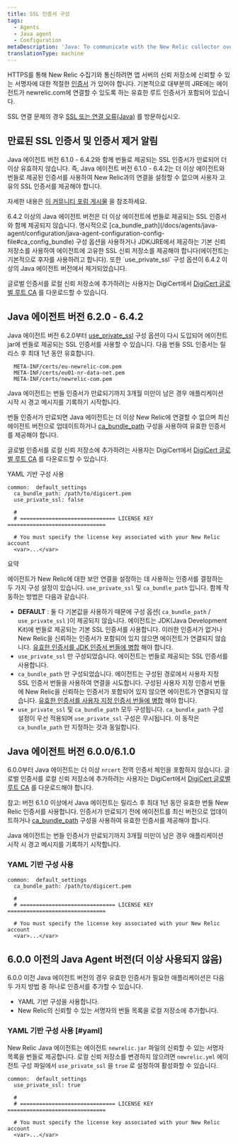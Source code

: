 ```yaml
---
title: SSL 인증서 구성
tags:
  - Agents
  - Java agent
  - Configuration
metaDescription: 'Java: To communicate with the New Relic collector over SSL, include the list of trusted signers in the trust store on your app server.'
translationType: machine
---
```


HTTPS를 통해 New Relic 수집기와 통신하려면 앱 서버의 신뢰 저장소에 신뢰할 수 있는 서명자에 대한 적절한 [인증서](/docs/using-new-relic/welcome-new-relic/get-started/glossary#ssl-certificate) 가 있어야 합니다. 기본적으로 대부분의 JRE에는 에이전트가 newrelic.com에 연결할 수 있도록 하는 유효한 루트 인증서가 포함되어 있습니다.

SSL 연결 문제의 경우 [SSL 또는 연결 오류(Java)](/docs/agents/java-agent/troubleshooting/ssl-or-connection-errors-java/) 를 방문하십시오.

## 만료된 SSL 인증서 및 인증서 제거 알림

<Callout variant="caution">
  Java 에이전트 버전 6.1.0 - 6.4.2와 함께 번들로 제공되는 SSL 인증서가 만료되어 더 이상 유효하지 않습니다. 즉, Java 에이전트 버전 6.1.0 - 6.4.2는 더 이상 에이전트와 번들로 제공된 인증서를 사용하여 New Relic과의 연결을 설정할 수 없으며 사용자 고유의 SSL 인증서를 제공해야 합니다.

  자세한 내용은 [이 커뮤니티 포럼 게시물](https://discuss.newrelic.com/t/important-upcoming-new-relic-server-certificate-update-will-impact-most-users-of-java-agent-version-6-1-and-a-few-users-of-java-agent-version-6-2-0-to-6-4-2/141711) 을 참조하세요.
</Callout>

<Callout variant="important">
  6.4.2 이상의 Java 에이전트 버전은 더 이상 에이전트에 번들로 제공되는 SSL 인증서와 함께 제공되지 않습니다. 명시적으로 [ca_bundle_path](/docs/agents/java-agent/configuration/java-agent-configuration-config-file#ca_config_bundle) 구성 옵션을 사용하거나 JDK/JRE에서 제공하는 기본 신뢰 저장소를 사용하여 에이전트에 고유한 SSL 신뢰 저장소를 제공해야 합니다(에이전트는 기본적으로 후자를 사용하려고 합니다). 또한 `use_private_ssl` 구성 옵션이 6.4.2 이상의 Java 에이전트 버전에서 제거되었습니다.

  글로벌 인증서를 로컬 신뢰 저장소에 추가하려는 사용자는 DigiCert에서 [DigiCert 글로벌 루트 CA](https://www.digicert.com/kb/digicert-root-certificates.htm) 를 다운로드할 수 있습니다.
</Callout>

## Java 에이전트 버전 6.2.0 - 6.4.2

Java 에이전트 버전 6.2.0부터 [use_private_ssl](/docs/agents/java-agent/configuration/java-agent-configuration-config-file#use_private_ssl) 구성 옵션이 다시 도입되어 에이전트 jar에 번들로 제공되는 SSL 인증서를 사용할 수 있습니다. 다음 번들 SSL 인증서는 릴리스 후 최대 1년 동안 유효합니다.

```
  META-INF/certs/eu-newrelic-com.pem
  META-INF/certs/eu01-nr-data-net.pem
  META-INF/certs/newrelic-com.pem
```

<Callout variant="important">
  Java 에이전트는 번들 인증서가 만료되기까지 3개월 미만이 남은 경우 애플리케이션 시작 시 경고 메시지를 기록하기 시작합니다.

  번들 인증서가 만료되면 Java 에이전트는 더 이상 New Relic에 연결할 수 없으며 최신 에이전트 버전으로 업데이트하거나 [ca_bundle_path](/docs/agents/java-agent/configuration/java-agent-configuration-config-file#ca_config_bundle) 구성을 사용하여 유효한 인증서를 제공해야 합니다.

  글로벌 인증서를 로컬 신뢰 저장소에 추가하려는 사용자는 DigiCert에서 [DigiCert 글로벌 루트 CA](https://www.digicert.com/kb/digicert-root-certificates.htm) 를 다운로드할 수 있습니다.
</Callout>

YAML 기반 구성 사용

```
common:  default_settings
  ca_bundle_path: /path/to/digicert.pem
  use_private_ssl: false

  #
  # ============================== LICENSE KEY ===============================

  # You must specify the license key associated with your New Relic account
  <var>...</var>
```

요약

에이전트가 New Relic에 대한 보안 연결을 설정하는 데 사용하는 인증서를 결정하는 두 가지 구성 설정이 있습니다. `use_private_ssl` 및 `ca_bundle_path` 입니다. 함께 작동하는 방법은 다음과 같습니다.

* **DEFAULT** : 둘 다 기본값을 사용하기 때문에 구성 옵션( `ca_bundle_path` / `use_private_ssl` )이 제공되지 않습니다. 에이전트는 JDK(Java Development Kit)에 번들로 제공되는 기본 SSL 인증서를 사용합니다. 이러한 인증서가 없거나 New Relic을 신뢰하는 인증서가 포함되어 있지 않으면 에이전트가 연결되지 않습니다. [유효한 인증서를 JDK 인증서 번들에 병합](/docs/agents/java-agent/troubleshooting/ssl-or-connection-errors-java) 해야 합니다.
* `use_private_ssl` 만 구성되었습니다. 에이전트는 번들로 제공되는 SSL 인증서를 사용합니다.
* `ca_bundle_path` 만 구성되었습니다. 에이전트는 구성된 경로에서 사용자 지정 SSL 인증서 번들을 사용하여 연결을 시도합니다. 구성된 사용자 지정 인증서 번들에 New Relic을 신뢰하는 인증서가 포함되어 있지 않으면 에이전트가 연결되지 않습니다. [유효한 인증서를 사용자 지정 인증서 번들에 병합](/docs/agents/java-agent/troubleshooting/ssl-or-connection-errors-java) 해야 합니다.
* `use_private_ssl` 및 `ca_bundle_path` 모두 구성됩니다. `ca_bundle_path` 구성 설정이 우선 적용되며 `use_private_ssl` 구성은 무시됩니다. 이 동작은 `ca_bundle_path` 만 지정하는 것과 동일합니다.

## Java 에이전트 버전 6.0.0/6.1.0

6.0.0부터 Java 에이전트는 더 이상 `nrcert` 전역 인증서 체인을 포함하지 않습니다. 글로벌 인증서를 로컬 신뢰 저장소에 추가하려는 사용자는 DigiCert에서 [DigiCert 글로벌 루트 CA](https://www.digicert.com/kb/digicert-root-certificates.htm) 를 다운로드해야 합니다.

참고: 버전 6.1.0 이상에서 Java 에이전트는 릴리스 후 최대 1년 동안 유효한 번들 New Relic 인증서를 사용합니다. 인증서가 만료되기 전에 에이전트를 최신 버전으로 업데이트하거나 [ca_bundle_path](/docs/agents/java-agent/configuration/java-agent-configuration-config-file#ca_config_bundle) 구성을 사용하여 유효한 인증서를 제공해야 합니다.

<Callout variant="important">
  Java 에이전트는 번들 인증서가 만료되기까지 3개월 미만이 남은 경우 애플리케이션 시작 시 경고 메시지를 기록하기 시작합니다.
</Callout>

### YAML 기반 구성 사용

```
common:  default_settings
  ca_bundle_path: /path/to/digicert.pem

  #
  # ============================== LICENSE KEY ===============================

  # You must specify the license key associated with your New Relic account
  <var>...</var>
```

## 6.0.0 이전의 Java Agent 버전(더 이상 사용되지 않음)

6.0.0 이전 Java 에이전트 버전의 경우 유효한 인증서가 필요한 애플리케이션은 다음 두 가지 방법 중 하나로 인증서를 추가할 수 있습니다.

* YAML 기반 구성을 사용합니다.
* New Relic의 신뢰할 수 있는 서명자의 번들 목록을 로컬 저장소에 추가합니다.

### YAML 기반 구성 사용 [#yaml]

New Relic Java 에이전트는 에이전트 `newrelic.jar` 파일의 신뢰할 수 있는 서명자 목록을 번들로 제공합니다. 로컬 신뢰 저장소를 변경하지 않으려면 `newrelic.yml` 에이전트 구성 파일에서 `use_private_ssl` 을 `true` 로 설정하여 활성화할 수 있습니다.

```
common:  default_settings
  use_private_ssl: true

  #
  # ============================== LICENSE KEY ===============================

  # You must specify the license key associated with your New Relic account
  <var>...</var>
```